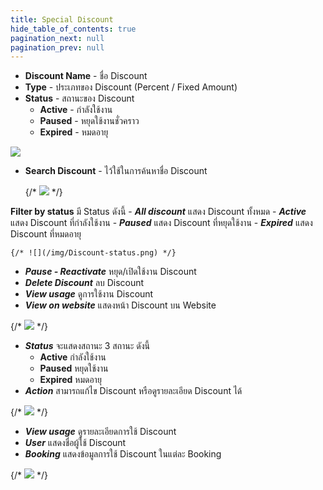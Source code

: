 ```yaml
---
title: Special Discount
hide_table_of_contents: true
pagination_next: null
pagination_prev: null
---
```


<Tabs>
<TabItem value="details" label="Details" default>

- **Discount Name** - ชื่อ Discount
- **Type** - ประเภทของ Discount (Percent / Fixed Amount)
- **Status** - สถานะของ Discount
    - **Active** - กำลังใช้งาน
    - **Paused** - หยุดใช้งานชั่วคราว
    - **Expired** - หมดอายุ

![](/img/Manage-discount.png)

</TabItem>
<TabItem value="filter" label="Filter">

<Tabs>
<TabItem value="Search Discount" label="Search Discount" default>

- **Search Discount** - ไว้ใช้ในการค้นหาชื่อ Discount

    {/* ![](/img/Search_discount.png) */}

</TabItem>
<TabItem value="Filter by status" label="Filter by status">

**Filter by status** มี Status ดังนี้
    - ***All discount*** แสดง Discount ทั้งหมด
    - ***Active*** แสดง Discount ที่กำลังใช้งาน
    - ***Paused*** แสดง Discount ที่หยุดใช้งาน
    - ***Expired*** แสดง Discount ที่หมดอายุ

    {/* ![](/img/Discount-status.png) */}

</TabItem>
</Tabs>

</TabItem>
<TabItem value="action" label="Action">

<Tabs>
<TabItem value="View" label="View" default>

<Tabs>
<TabItem value="Manage Discount" label="Manage Discount" default>

- ***Pause - Reactivate*** หยุด/เปิดใช้งาน Discount
- ***Delete Discount*** ลบ Discount
- ***View usage*** ดูการใช้งาน Discount
- ***View on website*** แสดงหน้า Discount บน Website

{/* ![](/img/Manage_discount.png) */}

</TabItem>
<TabItem value="Discount" label="Discount">

- ***Status*** จะแสดงสถานะ 3 สถานะ ดังนี้
    - **Active** กำลังใช้งาน
    - **Paused** หยุดใช้งาน
    - **Expired** หมดอายุ
- ***Action*** สามารถแก้ไข Discount หรือดูรายละเอียด Discount ได้

{/* ![](/img/Discount-status.png) */}

</TabItem>
<TabItem value="Usage" label="Usage">

- ***View usage*** ดูรายละเอียดการใช้ Discount
- ***User*** แสดงชื่อผู้ใช้ Discount
- ***Booking*** แสดงข้อมูลการใช้ Discount ในแต่ละ Booking

{/* ![](/img/Purchase_Order.png) */}

</TabItem>
</Tabs>
</TabItem>
</Tabs>

</TabItem>
</Tabs>